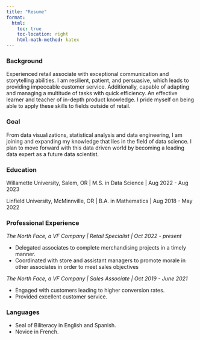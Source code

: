 ```yaml
---
title: "Resume"
format:
  html:
    toc: true
    toc-location: right
    html-math-method: katex
---
```


### Background

Experienced retail associate with exceptional communication and storytelling abilities. I am resilient, patient, and persuasive, which leads to providing impeccable customer service. Additionally, capable of adapting and managing a multitude of tasks with quick efficiency. An effective learner and teacher of in-depth product knowledge. I pride myself on being able to apply these skills to fields outside of retail.

### Goal

From data visualizations, statistical analysis and data engineering, I am joining and expanding my knowledge that lies in the field of data science. I plan to move forward with this data driven world by becoming a leading data expert as a future data scientist.

### Education

Willamette University, Salem, OR \| M.S. in Data Science \| Aug 2022 - Aug 2023

Linfield University, McMinnville, OR \| B.A. in Mathematics \| Aug 2018 - May 2022

### Professional Experience

*The North Face, a VF Company \| Retail Specialist \| Oct 2022 - present*

-   Delegated associates to complete merchandising projects in a timely manner.
-   Coordinated with store and assistant managers to promote morale in other associates in order to meet sales objectives

*The North Face, a VF Company \| Sales Associate \| Oct 2019 - June 2021*

-   Engaged with customers leading to higher conversion rates.
-   Provided excellent customer service.

### Languages

-   Seal of Biliteracy in English and Spanish.
-   Novice in French.
